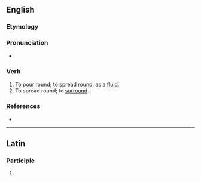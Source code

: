 ==English==

===Etymology===
{{prefix|en|circum|fuse}}

===Pronunciation===
* {{IPA|/ˈsɜː(ɹ).kəmˌfjʊz/|lang=en}}

===Verb===
{{en-verb|circumfus}}

# To pour round; to spread round, as a [[fluid]].
# To spread round; to [[surround]].

===References===
* {{R:Webster 1828}}

----

==Latin==

===Participle===
{{la-part-form|circumfūse}}

# {{inflection of|circumfūsus||voc|m|s|lang=la}}